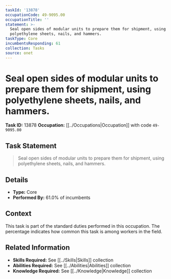 ```yaml
---
taskId: '13878'
occupationCode: 49-9095.00
occupationTitle: ''
statement: >-
  Seal open sides of modular units to prepare them for shipment, using
  polyethylene sheets, nails, and hammers.
taskType: Core
incumbentsResponding: 61
collection: Tasks
source: onet
---
```

# Seal open sides of modular units to prepare them for shipment, using polyethylene sheets, nails, and hammers.

**Task ID:** 13878
**Occupation:** [[../Occupations|Occupation]] with code `49-9095.00`

## Task Statement

> Seal open sides of modular units to prepare them for shipment, using polyethylene sheets, nails, and hammers.

## Details

- **Type:** Core
- **Performed By:** 61.0% of incumbents

## Context

This task is part of the standard duties performed in this occupation. The percentage indicates how common this task is among workers in the field.

## Related Information

- **Skills Required:** See [[../Skills|Skills]] collection
- **Abilities Required:** See [[../Abilities|Abilities]] collection
- **Knowledge Required:** See [[../Knowledge|Knowledge]] collection
